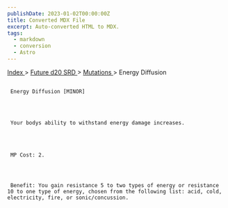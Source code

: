 ```yaml
---
publishDate: 2023-01-02T00:00:00Z
title: Converted MDX File
excerpt: Auto-converted HTML to MDX.
tags:
  - markdown
  - conversion
  - Astro
---
```







[
      Index
     ](-index)
     >
     [
      Future d20 SRD
     ](future-d20-srd-index)
     >
     [
      Mutations
     ](future-d20-srd-mutations-index)
     > Energy Diffusion
    





## 
     Energy Diffusion [MINOR]
    



     Your bodys ability to withstand energy damage increases.
    



     MP Cost: 2.
    



     Benefit: You gain resistance 5 to two types of energy or resistance 10 to one type of energy, chosen from the following list: acid, cold, electricity, fire, or sonic/concussion.
    




